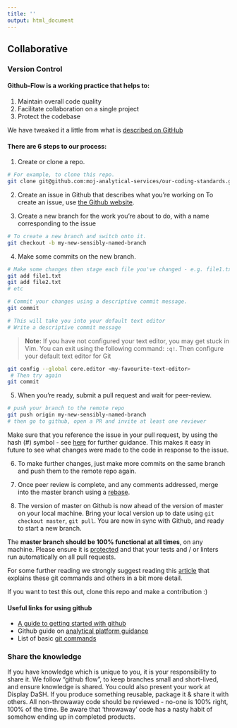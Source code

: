 ```yaml
---
title: ''
output: html_document
---
```


## Collaborative {#collaborate}

### Version Control {#versioncontrol}

#### Github-Flow is a working practice that helps to: {-}
1. Maintain overall code quality  
2. Facilitate collaboration on a single project  
3. Protect the codebase  

We have tweaked it a little from what is [described on GitHub][4] 

#### There are 6 steps to our process: {-}
1. Create or clone a repo.
```sh
# For example, to clone this repo.
git clone git@github.com:moj-analytical-services/our-coding-standards.git
```

2. Create an issue in Github that describes what you're working on
To create an issue, use [the Github website](https://guides.github.com/features/issues/).

3. Create a new branch for the work you're about to do, with a name corresponding to the issue
```sh
# To create a new branch and switch onto it.
git checkout -b my-new-sensibly-named-branch
```

4. Make some commits on the new branch.
```sh
# Make some changes then stage each file you've changed - e.g. file1.txt and file2.txt.
git add file1.txt
git add file2.txt
# etc

# Commit your changes using a descriptive commit message.
git commit

# This will take you into your default text editor
# Write a descriptive commit message
```
>**Note:**
>If you have not configured your text editor, you may get stuck in Vim. You can exit using the following command: `:q!`. Then configure your default text editor for Git
```sh
git config --global core.editor <my-favourite-text-editor>
 # Then try again
git commit
```

5. When you're ready, submit a pull request and wait for peer-review.
```sh
# push your branch to the remote repo
git push origin my-new-sensibly-named-branch
# then go to github, open a PR and invite at least one reviewer
```
Make sure that you reference the issue in your pull request, by using the hash (#) symbol - see [here](https://help.github.com/articles/autolinked-references-and-urls/) for further guidance.  This makes it easy in future to see what changes were made to the code in response to the issue.

6. To make further changes, just make more commits on the same branch and push them to the remote repo again.

7. Once peer review is complete, and any comments addressed, merge into the master branch using a [rebase](https://github.com/blog/2243-rebase-and-merge-pull-requests).

8. The version of master on Github is now ahead of the version of master on your local machine.  Bring your local version up to date using `git checkout master`, `git pull`.  You are now in sync with Github, and ready to start a new branch.

The **master branch should be 100% functional at all times**, on any machine.  Please ensure it is [protected](https://help.github.com/articles/about-protected-branches/) and that your tests and / or linters run automatically on all pull requests.

For some further reading we strongly suggest reading this [article][5] that explains these git commands and others in a bit more detail.

If you want to test this out, clone this repo and make a contribution :)

[4]: https://guides.github.com/introduction/flow/
[5]: https://gist.github.com/blackfalcon/8428401
[6]:https://jennybc.github.io/2014-05-12-ubc/ubc-r/session2.4_github.html
[7]:https://user-guidance.services.alpha.mojanalytics.xyz/github.html#creating-your-project-repo-on-github
[8]:https://guides.github.com/introduction/git-handbook/

#### Useful links for using github {-#gitlink}

* [A guide to getting started with github][6]  
* Github guide on [analytical platform guidance][7]  
* List of basic [git commands][8] 

### Share the knowledge {#knowledge}
If you have knowledge which is unique to you, it is your responsibility to share it.
We follow “github flow”, to keep branches small and short-lived, and ensure knowledge is shared.
You could also present your work at Display DaSH.
If you produce something reusable, package it & share it with others.
All non-throwaway code should be reviewed - no-one is 100% right, 100% of the time.
Be aware that ‘throwaway’ code has a nasty habit of somehow ending up in completed products.